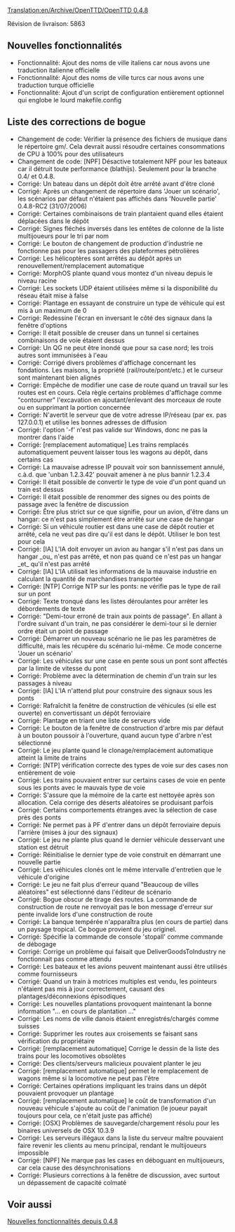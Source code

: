 [[Translation:en/Archive/OpenTTD/OpenTTD 0.4.8]]


{{fr/Livraison|prec=en/Archive/OpenTTD/OpenTTD 0.4.7|suiv=en/Archive/OpenTTD/OpenTTD 0.5.0|date=16/08/2006}}

Révision de livraison: 5863

==Nouvelles fonctionnalités==
*Fonctionnalité: Ajout des noms de ville italiens car nous avons une traduction italienne officielle
*Fonctionnalité: Ajout des noms de ville turcs car nous avons une traduction turque officielle
*Fonctionnalité: Ajout d'un script de configuration entièrement optionnel qui englobe le lourd makefile.config

==Liste des corrections de bogue==
*Changement de code: Vérifier la présence des fichiers de musique dans le répertoire gm/. Cela devrait aussi résoudre certaines consommations de CPU à 100% pour des utilisateurs
*Changement de code: [NPF] Désactive totalement NPF pour les bateaux car il détruit toute performance (blathijs). Seulement pour la branche 0.4/ et 0.4.8.
*Corrigé: Un bateau dans un dépôt doit être arrêté avant d'être cloné
*Corrigé: Après un changement de répertoire dans 'Jouer un scénario', les scénarios par défaut n'étaient pas affichés dans 'Nouvelle partie' 0.4.8-RC2 (31/07/2006)
*Corrigé: Certaines combinaisons de train plantaient quand elles étaient déplacées dans le dépôt
*Corrigé: Signes fléchés inversés dans les entêtes de colonne de la liste multijoueurs pour le tri par nom
*Corrigé: Le bouton de changement de production d'industrie ne fonctionne pas pour les passagers des plateformes pétrolières
*Corrigé: Les hélicoptères sont arrêtés au dépôt après un  renouvellement/remplacement automatique
*Corrigé: MorphOS plante quand vous montez d'un niveau depuis le niveau racine
*Corrigé: Les sockets UDP étaient utilisées même si la disponibilité du réseau était mise à false
*Corrigé: Plantage en essayant de construire un type de véhicule qui est mis à un maximum de 0
*Corrigé: Redessine l'écran en inversant le côté des signaux dans la fenêtre d'options
*Corrigé: Il était possible de creuser dans un tunnel si certaines combinaisons de voie étaient dessus
*Corrigé: Un QG ne peut être inondé que pour sa case nord; les trois autres sont immunisées à l'eau
*Corrigé: Corrigé divers problèmes d'affichage concernant les fondations. Les maisons, la propriété (rail/route/pont/etc.) et le curseur sont maintenant bien alignés
*Corrigé: Empêche de modifier une case de route quand un travail sur les routes est en cours. Cela règle certains problèmes d'affichage comme "contourner" l'excavation en ajoutant/enlevant des morceaux de route ou en supprimant la portion concernée
*Corrigé: N'avertit le serveur que de votre adresse IP/réseau (par ex. pas 127.0.0.1) et utilise les bonnes adresses de diffusion
*Corrigé: l'option '-f' n'est pas valide sur Windows, donc ne pas la montrer dans l'aide
*Corrigé: [remplacement automatique] Les trains remplacés automatiquement peuvent laisser tous les wagons au dépôt, dans certains cas
*Corrigé: La mauvaise adresse IP pouvait voir son bannissement annulé, c.à.d. que 'unban 1.2.3.42' pouvait amener à ne plus bannir 1.2.3.4
*Corrigé: Il était possible de convertir le type de voie d'un pont quand un train est dessus
*Corrigé: Il était possible de renommer des signes ou des points de passage avec la fenêtre de discussion
*Corrigé: Être plus strict sur ce que signifie, pour un avion, d'être dans un hangar: ce n'est pas simplement être arrêté sur une case de hangar
*Corrigé: Si un véhicule routier est dans une case de dépôt routier et arrêté, cela ne veut pas dire qu'il est dans le dépôt. Utiliser le bon test pour cela
*Corrigé: [IA] L'IA doit envoyer un avion au hangar s'il n'est pas dans un hangar _ou_ n'est pas arrêté, et non pas quand ce n'est pas un hangar _et_ qu'il n'est pas arrêté
*Corrigé: [IA] L'IA utilisait les informations de la mauvaise industrie en calculant la quantité de marchandises transportée
*Corrigé: [NTP] Corrige NTP sur les ponts: ne vérifie pas le type de rail sur un pont
*Corrigé: Texte tronqué dans les listes déroulantes pour arrêter les débordements de texte
*Corrigé: "Demi-tour erroné de train aux points de passage". En allant à l'ordre suivant d'un train, ne pas considérer le demi-tour si le dernier ordre était un point de passage
*Corrigé: Démarrer un nouveau scénario ne lie pas les paramètres de difficulté, mais les récupère du scénario lui-même. Ce mode concerne 'Jouer un scénario'
*Corrigé: Les véhicules sur une case en pente sous un pont sont affectés par la limite de vitesse du pont
*Corrigé: Problème avec la détermination de chemin d'un train sur les passages à niveau
*Corrigé: [IA] L'IA n'attend plut pour construire des signaux sous les ponts
*Corrigé: Rafraîchit la fenêtre de construction de véhicules (si elle est ouverte) en convertissant un dépôt ferroviaire
*Corrigé: Plantage en triant une liste de serveurs vide
*Corrigé: Le bouton de la fenêtre de construction d'arbre mis par défaut à un bouton poussoir à l'ouverture, quand aucun type d'arbre n'est sélectionné
*Corrigé: Le jeu plante quand le clonage/remplacement automatique atteint la limite de trains
*Corrigé: [NTP] vérification correcte des types de voie sur des cases non entièrement de voie
*Corrigé: Les trains pouvaient entrer sur certains cases de voie en pente sous les ponts avec le mauvais type de voie
*Corrigé: S'assure que la mémoire de la carte est nettoyée après son allocation. Cela corrige des déserts aléatoires se produisant parfois
*Corrigé: Certains comportements étranges avec la sélection de case près des ponts
*Corrigé: Ne permet pas à PF d'entrer dans un dépôt ferroviaire depuis l'arrière (mises à jour des signaux)
*Corrigé: Le jeu ne plante plus quand le dernier véhicule desservant une station est détruit
*Corrigé: Réinitialise le dernier type de voie construit en démarrant une nouvelle partie
*Corrigé: Les véhicules clonés ont le même intervalle d'entretien que le véhicule d'origine
*Corrigé: Le jeu ne fait plus d'erreur quand "Beaucoup de villes aléatoires" est sélectionné dans l'éditeur de scénario
*Corrigé: Bogue obscur de tirage des routes. La commande de construction de route ne renvoyait pas le bon message d'erreur sur pente invalide lors d'une construction de route
*Corrigé: La banque tempérée n'apparaîtra plus (en cours de partie) dans un paysage tropical. Ce bogue provient du jeu originel.
*Corrigé: Spécifie la commande de console 'stopall' comme commande de débogage
*Corrigé: Corrige un problème qui faisait que DeliverGoodsToIndustry ne fonctionnait pas comme attendu
*Corrigé: Les bateaux et les avions peuvent maintenant aussi être utilisés comme fournisseurs
*Corrigé: Quand un train à motrices multiples est vendu, les pointeurs n'étaient pas mis à jour correctement, causant des plantages/déconnexions épisodiques
*Corrigé: Les nouvelles plantations provoquent maintenant la bonne information "... en cours de plantation ..."
*Corrigé: Les noms de ville danois étaient enregistrés/chargés comme suisses
*Corrigé: Supprimer les routes aux croisements se faisant sans vérification du propriétaire
*Corrigé: [remplacement automatique] Corrige le dessin de la liste des trains pour les locomotives obsolètes
*Corrigé: Des clients/serveurs malicieux pouvaient planter le jeu
*Corrigé: [remplacement automatique] permet le remplacement de wagons même si la locomotive ne peut pas l'être
*Corrigé: Certaines opérations impliquant les trains dans un dépôt pouvaient provoquer un plantage
*Corrigé: [remplacement automatique] le coût de transformation d'un nouveau véhicule s'ajoute au coût de l'animation (le joueur payait toujours pour cela, ce n'était juste pas affiché)
*Corrigé: [OSX] Problèmes de sauvegarde/chargement résolu pour les binaires universels de OSX 10.3.9
*Corrigé: Les serveurs illégaux dans la liste du serveur maître pouvaient faire revenir les clients au menu principal, rendant le multijoueurs impossible
*Corrigé: [NPF] Ne marque pas les cases en déboguant en multijoueurs, car cela cause des désynchronisations
*Corrigé: Plusieurs corrections à la fenêtre de discussion, avec surtout un dépassement de capacité colmaté

==Voir aussi==
[[fr/Archive/Lists/Nouvelles fonctionnalités depuis 0.4.8|Nouvelles fonctionnalités depuis 0.4.8]]
